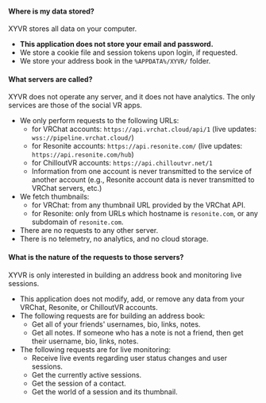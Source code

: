 #### Where is my data stored?

XYVR stores all data on your computer.

- **This application does not store your email and password.**
- We store a cookie file and session tokens upon login, if requested.
- We store your address book in the `%APPDATA%/XYVR/` folder.

#### What servers are called?

XYVR does not operate any server, and it does not have analytics. The only services are those of the social VR apps.

- We only perform requests to the following URLs:
  - for VRChat accounts: `https://api.vrchat.cloud/api/1` (live updates: `wss://pipeline.vrchat.cloud/`)
  - for Resonite accounts: `https://api.resonite.com/` (live updates: `https://api.resonite.com/hub`)
  - for ChilloutVR accounts: `https://api.chilloutvr.net/1`
  - Information from one account is never transmitted to the service of another account (e.g., Resonite account data is never transmitted to VRChat servers, etc.)
- We fetch thumbnails:
  - for VRChat: from any thumbnail URL provided by the VRChat API.
  - for Resonite: only from URLs which hostname is `resonite.com`, or any subdomain of `resonite.com`.
- There are no requests to any other server.
- There is no telemetry, no analytics, and no cloud storage.

#### What is the nature of the requests to those servers?

XYVR is only interested in building an address book and monitoring live sessions.

- This application does not modify, add, or remove any data from your VRChat, Resonite, or ChilloutVR accounts.
- The following requests are for building an address book:
  - Get all of your friends' usernames, bio, links, notes.
  - Get all notes. If someone who has a note is not a friend, then get their username, bio, links, notes.
- The following requests are for live monitoring:
  - Receive live events regarding user status changes and user sessions.
  - Get the currently active sessions. 
  - Get the session of a contact.
  - Get the world of a session and its thumbnail.
